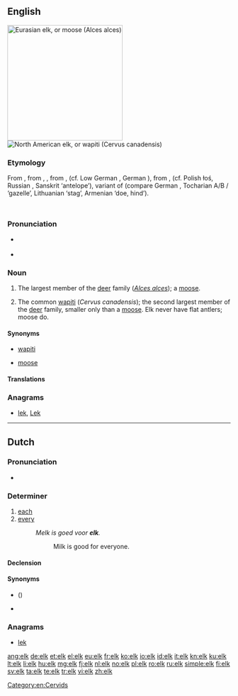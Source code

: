 {{also|Elk}}
==English==
{{wikipedia|lang=en}}
[[Image:Moose superior.jpg|260px|thumb|Eurasian elk, or moose (''Alces alces'')]]
[[Image:Cervus canadensis2006.jpg|thumb|North American elk, or wapiti (''Cervus canadensis'')]]

===Etymology===
From {{etyl|enm|en}} {{recons|elk|lang=enm}}, from {{etyl|ang|en}} {{term|eolc|lang=ang}}, {{term|eolh||elk|lang=ang}}, from {{etyl|gem-pro|en}} {{recons|elhaz|lang=gem-pro}}, {{recons|algiz||elk|lang=gem-pro}} (cf. Low German {{term|Elk|lang=nds}}, German {{term|Elch|lang=de}}), from {{etyl|ine-pro|en}} {{recons|h₁élḱis|lang=ine-pro}}, {{recons|h₁ólḱis|lang=ine-pro}} (cf. Polish łoś, Russian {{term|лось|tr=losʹ}}, Sanskrit {{term||ṛśyas}} {{rfscript|Deva}} ‘antelope’), variant of {{recons|h₁elh₁én|lang=ine-pro}} (compare German {{term|Elen|lang=de}}, Tocharian A/B {{term|yäl|lang=xto}}/{{term|ylem|lang=txb}} ‘gazelle’, Lithuanian {{term|elnis|élnis|lang=lt}} ‘stag’, Armenian {{term|եղնիկ|tr=eɫnik|lang=hy}} ‘doe, hind’).
    {{rfscript|Deva}} <!-- see above, ṛśyas -->

===Pronunciation===
* {{IPA|/ɛlk/}} {{X-SAMPA|/Elk/}}
* {{audio|en-us-elk.ogg|Audio (US)}}

===Noun===
{{en-noun|pl= '''elk''' ''or archaic,'' '''[[elks]]'''}}

# {{British}} The largest member of the [[deer]] family (''[[Alces alces]]''); a [[moose]].
# {{North America}} The common [[wapiti]] (''Cervus canadensis''); the second largest member of the [[deer]] family, smaller only than a [[moose]]. Elk never have flat antlers; moose do.

====Synonyms====
* {{sense|Cervus candensis}} [[wapiti]]
* {{sense|Alces alces}} [[moose]]

====Translations====
{{trans-see|wapiti - ''Cervus canadensis|wapiti}}

{{trans-see|moose}}

===Anagrams===
* [[lek#English|lek]], [[Lek#English|Lek]]

[[Category:en:Cervids]]

----

==Dutch==

===Pronunciation===
* {{rhymes|ɛlk|lang=nl}}

===Determiner===
{{head|nl|determiner|cat2=indefinite determiners}}

# [[each]]
# [[every]]
#: ''Melk is goed voor '''elk'''.''
#:: Milk is good for everyone.

====Declension====
{{nl-decl-adj-nc|2=-}}

====Synonyms====
* {{l|nl|al}} ({{l|nl|alle}})
* {{l|nl|ieder}}

===Anagrams===
* [[lek#Dutch|lek]]

[[ang:elk]]
[[de:elk]]
[[et:elk]]
[[el:elk]]
[[eu:elk]]
[[fr:elk]]
[[ko:elk]]
[[io:elk]]
[[id:elk]]
[[it:elk]]
[[kn:elk]]
[[ku:elk]]
[[lt:elk]]
[[li:elk]]
[[hu:elk]]
[[mg:elk]]
[[fj:elk]]
[[nl:elk]]
[[no:elk]]
[[pl:elk]]
[[ro:elk]]
[[ru:elk]]
[[simple:elk]]
[[fi:elk]]
[[sv:elk]]
[[ta:elk]]
[[te:elk]]
[[tr:elk]]
[[vi:elk]]
[[zh:elk]]